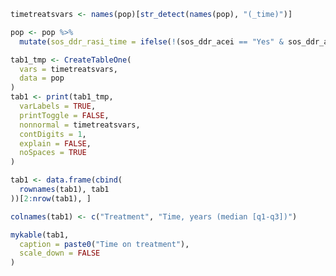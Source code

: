```r

timetreatsvars <- names(pop)[str_detect(names(pop), "(_time)")]

pop <- pop %>% 
  mutate(sos_ddr_rasi_time = ifelse(!(sos_ddr_acei == "Yes" & sos_ddr_arb == "Yes"), NA, sos_ddr_rasi_time))

tab1_tmp <- CreateTableOne(
  vars = timetreatsvars,
  data = pop
)
tab1 <- print(tab1_tmp,
  varLabels = TRUE,
  printToggle = FALSE,
  nonnormal = timetreatsvars,
  contDigits = 1,
  explain = FALSE,
  noSpaces = TRUE
)

tab1 <- data.frame(cbind(
  rownames(tab1), tab1
))[2:nrow(tab1), ]

colnames(tab1) <- c("Treatment", "Time, years (median [q1-q3])")

mykable(tab1,
  caption = paste0("Time on treatment"),
  scale_down = FALSE
)
```
